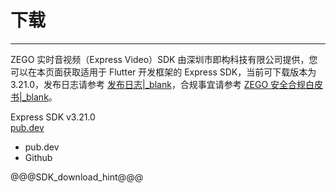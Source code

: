 # 下载

- - -

ZEGO 实时音视频（Express Video）SDK 由深圳市即构科技有限公司提供，您可以在本页面获取适用于 Flutter 开发框架的 Express SDK，当前可下载版本为 3.21.0，发布日志请参考 [发布日志\|_blank](!DownloadSDK/Release_Notes)，合规事宜请参考 [ZEGO 安全合规白皮书\|_blank](#16142)。

<div class="sdk-download-wrapper download-area">
  <div class="sdk-download-item-wrapper">
    <div class="download-title">Express SDK v3.21.0</div>
    <div class="download-selector"> 
      <a class="download-select-icon" href="javascript:void(0)"></a>
      <div class="download-select-wrapper">
        <a class="download-target-btn" href="javascript:void(0);">pub.dev</a>
        <ul class="download-dropdown-list">
          <li data-href="https://pub.dev/packages/zego_express_engine/install"
            class="dropdown-option">
            pub.dev
          </li>
          <li data-href="https://github.com/zegoim/zego-express-flutter-sdk/"
            class="dropdown-option">
            Github
          </li>   
        </ul>
      </div>
    </div> 
  </div>  
</div>

@@@SDK_download_hint@@@

